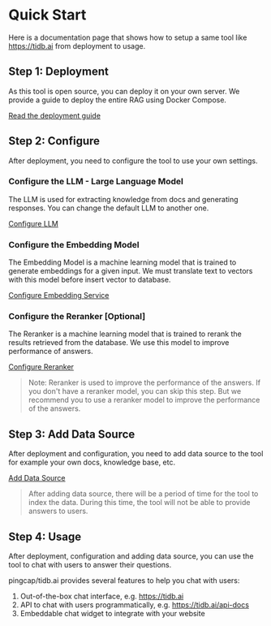 # Quick Start

Here is a documentation page that shows how to setup a same tool like https://tidb.ai from deployment to usage. 

## Step 1: Deployment

As this tool is open source, you can deploy it on your own server. We provide a guide to deploy the entire RAG using Docker Compose.

[Read the deployment guide](./deploy-with-docker)


## Step 2: Configure

After deployment, you need to configure the tool to use your own settings.

### Configure the LLM - Large Language Model

The LLM is used for extracting knowledge from docs and generating responses. You can change the default LLM to another one.

[Configure  LLM](./llm)


### Configure the Embedding Model

The Embedding Model is a machine learning model that is trained to generate embeddings for a given input. We must translate text to vectors with this model before insert vector to database.

[Configure  Embedding Service](./embedding-model)

### Configure the Reranker [Optional]

The Reranker is a machine learning model that is trained to rerank the results retrieved from the database. We use this model to improve performance of answers.

[Configure Reranker](./reranker-model)

> Note: Reranker is used to improve the performance of the answers. If you don't have a reranker model, you can skip this step.
> But we recommend you to use a reranker model to improve the performance of the answers.


## Step 3: Add Data Source

After deployment and configuration, you need to add data source to the tool for example your own docs, knowledge base, etc.

[Add Data Source](./data-source)

> After adding data source, there will be a period of time for the tool to index the data. During this time, the tool will not be able to provide answers to users.

## Step 4: Usage

After deployment, configuration and adding data source, you can use the tool to chat with users to answer their questions.

pingcap/tidb.ai provides several features to help you chat with users:

1. Out-of-the-box chat interface, e.g. https://tidb.ai
2. API to chat with users programmatically, e.g. https://tidb.ai/api-docs
3. Embeddable chat widget to integrate with your website
